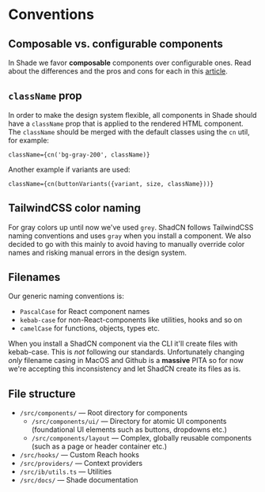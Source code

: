 
<Meta title="Conventions" />

<div className="sb-doc">

# Conventions

## Composable vs. configurable components

In Shade we favor **composable** components over configurable ones. Read about the differences and the pros and cons for each in this [article](https://blog.tomaszgil.me/choosing-the-right-path-composable-vs-configurable-components-in-react).

## `className` prop

In order to make the design system flexible, all components in Shade should have a `className` prop that is applied to the rendered HTML component. The `className` should be merged with the default classes using the `cn` util, for example:

```
className={cn('bg-gray-200', className)}
```

Another example if variants are used:

```
className={cn(buttonVariants({variant, size, className}))}
```

## TailwindCSS color naming

For gray colors up until now we've used `grey`. ShadCN follows TailwindCSS naming conventions and uses `gray` when you install a component. We also decided to go with this mainly to avoid having to manually override color names and risking manual errors in the design system.

## Filenames

Our generic naming conventions is:

- `PascalCase` for React component names
- `kebab-case` for non-React-components like utilities, hooks and so on
- `camelCase` for functions, objects, types etc.

When you install a ShadCN component via the CLI it'll create files with kebab-case. This is _not_ following our standards. Unfortunately changing _only_ filename casing in MacOS and Github is a **massive** PITA so for now we're accepting this inconsistency and let ShadCN create its files as is.

## File structure

- `/src/components/` — Root directory for components
    - `/src/components/ui/` — Directory for atomic UI components (foundational UI elements such as buttons, dropdowns etc.)
    - `/src/components/layout` — Complex, globally reusable components (such as a page or header container etc.)
- `/src/hooks/` — Custom Reach hooks
- `/src/providers/` — Context providers
- `/src/ib/utils.ts` — Utilities
- `/src/docs/` — Shade documentation

</div>
